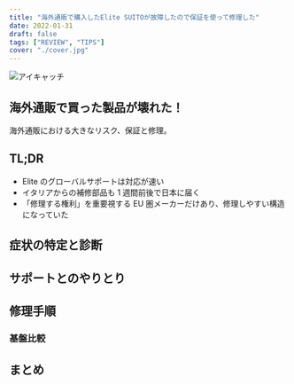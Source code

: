 ```yaml
---
title: "海外通販で購入したElite SUITOが故障したので保証を使って修理した"
date: 2022-01-31
draft: false
tags: ["REVIEW", "TIPS"]
cover: "./cover.jpg"
---
```


![アイキャッチ](./cover.jpg)

## 海外通販で買った製品が壊れた！

海外通販における大きなリスク、保証と修理。

## TL;DR

<PositiveBox>

- Elite のグローバルサポートは対応が速い
- イタリアからの補修部品も 1 週間前後で日本に届く
- 「修理する権利」を重要視する EU 圏メーカーだけあり、修理しやすい構造になっていた

</PositiveBox>

## 症状の特定と診断

## サポートとのやりとり

## 修理手順

### 基盤比較

## まとめ

